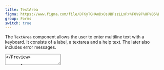 ```yaml
---
title: TextArea
figma: https://www.figma.com/file/DFKyTGHAoDxOsUBPszLLxP/%F0%9F%8F%B5%EF%B8%8FMarigold?node-id=454%3A1
group: Forms
switch: true
---
```


The `TextArea` component allows the user to enter multiline text with a keyboard. It consists of a label, a textarea and a help text. The later also includes error messages.

<Preview>
  <TextArea
    label="Enter a story"
    description="Anything you want to tell me!?"
  />
</Preview>

```tsx onlyCode
import { TextArea } from '@marigold/components';
```

## Properties

| Name                      | Type        | Default | Description                                                                                                                              |
| ------------------------- | ----------- | ------- | ---------------------------------------------------------------------------------------------------------------------------------------- |
| `label` (optional)        | `ReactNode` |         | The label text. If you don't want to visually display a label, provide an `aria-label` or `aria-labelledby` attribute for accessibility. |
| `description` (optional)  | `ReactNode` |         | A helpful text                                                                                                                           |
| `errorMessage` (optional) | `ReactNode` |         | An error message                                                                                                                         |
| `error` (optional)        | `boolean`   | `false` | If `true`, the is considered invalid and if set the `errorMessage` is shown instead of the `description`.                                |
| `value` (optional)        | `string`    |         | The value of the input field                                                                                                             |
| `disabled` (optional)     | `boolean`   | `false` | If `true`, the input is disabled.                                                                                                        |
| `required` (optional)     | `boolean`   | `false` | If `true`, the input is required.                                                                                                        |
| `readOnly` (optional)     | `boolean`   | `false` | If `true`, the input is readOnly.                                                                                                        |
| `onChange` (optional)     | `function`  |         | A callback function that is called with the input's current `value` when the input value changes.                                        |
| `width` (optional)        | `string`    | `100%`  | Control the width of the field.                                                                                                          |
| ...                       |             |         | Yes you can use all regular attributes of `textarea`!                                                                                    |

## Examples

### Simple TextArea

```tsx
<TextArea label="Simple" placeholder="Placeholder" />
```

### Disabled Textarea

```tsx
<TextArea
  label="Can't touch this"
  placeholder="Placeholder disabled"
  disabled
/>
```

### Required Textarea

```tsx
<TextArea label="Required Textarea" required />
```

### Error Textarea

```tsx
<TextArea
  label="Required Textarea with error"
  error
  errorMessage="Oh no, we have an error!"
/>
```
